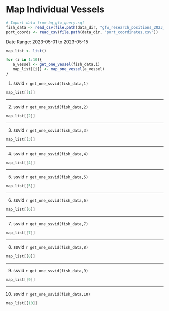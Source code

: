 # Map Individual Vessels

```r
# Import data from bq_gfw_query.sql
fish_data <- read_csv(file.path(data_dir, "gfw_research_positions_2023_07_03.csv"))
port_coords <- read_csv(file.path(data_dir, "port_coordinates.csv"))
```

Date Range: 2023-05-01 to 2023-05-15
```r
map_list <- list()

for (i in 1:10){
   a_vessel <- get_one_vessel(fish_data,i)
   map_list[[i]] <- map_one_vessel(a_vessel)
}

```

1) ssvid `r get_one_ssvid(fish_data,1)`
```r
map_list[[1]]
```
------------------

2) ssvid `r get_one_ssvid(fish_data,2)`
```r
map_list[[2]]
```
-------------------

3) ssvid `r get_one_ssvid(fish_data,3)`
```r
map_list[[3]]
```
-------------------

4) ssvid `r get_one_ssvid(fish_data,4)`
```r
map_list[[4]]
```
-------------------

5) ssvid `r get_one_ssvid(fish_data,5)`
```r
map_list[[5]]
```
-------------------

6) ssvid `r get_one_ssvid(fish_data,6)`
```r
map_list[[6]]
```
-------------------

7) ssvid `r get_one_ssvid(fish_data,7)`
```r
map_list[[7]]
```
-------------------

8) ssvid `r get_one_ssvid(fish_data,8)`
```r
map_list[[8]]
```
-------------------

9) ssvid `r get_one_ssvid(fish_data,9)`
```r
map_list[[9]]
```
-------------------

10) ssvid `r get_one_ssvid(fish_data,10)`
```r
map_list[[10]]
```